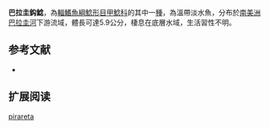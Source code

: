 {{Speciesbox
| name = 巴拉圭鈎鯰
| image = 
| image_width = 250px
| image_caption = 
| status = NE
| status_system = IUCN3.1
| genus = Ancistrus
| species = pirareta
| authority = [[Muller|Muller]], 1989
| synonyms = 
}}

'''巴拉圭鈎鯰'''，為[[輻鰭魚綱|輻鰭魚綱]][[鯰形目|鯰形目]][[甲鯰科|甲鯰科]]的其中一[[種|種]]，為溫帶淡水魚，分布於[[南美洲|南美洲]][[巴拉圭河|巴拉圭河]]下游流域，體長可達5.9公分，棲息在底層水域，生活習性不明。

==参考文献==
*{{FishBase_species|genus=Ancistrus|species=pirareta|year=2014|month=11}}

== 扩展阅读 ==
{{refbegin}}
{{wikispecies-inline|Ancistrus pirareta|巴拉圭鈎鯰}}
{{refend}}
{{Taxonbar|from=Q6431143}}

[[Category:鈎鯰屬|pirareta]]